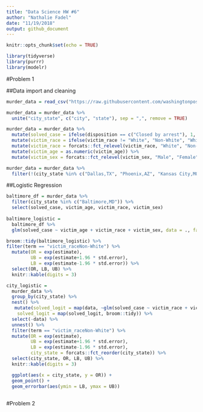 ```yaml
---
title: "Data Science HW #6"
author: "Nathalie Fadel"
date: "11/19/2018"
output: github_document
---
```


```r
knitr::opts_chunk$set(echo = TRUE)

library(tidyverse)
library(purrr)
library(modelr)
```

#Problem 1  

##Data import and cleaning
```r
murder_data = read_csv("https://raw.githubusercontent.com/washingtonpost/data-homicides/master/homicide-data.csv")

murder_data = murder_data %>%
  unite("city_state", c("city", "state"), sep = ",", remove = TRUE)

murder_data = murder_data %>%
  mutate(solved_case = ifelse(disposition == c("Closed by arrest"), 1, 0)) %>%
  mutate(victim_race = ifelse(victim_race != "White", "Non-White", "White")) %>%
  mutate(victim_race = forcats::fct_relevel(victim_race, "White", "Non-White")) %>%
  mutate(victim_age = as.numeric(victim_age)) %>%
  mutate(victim_sex = forcats::fct_relevel(victim_sex, "Male", "Female", "Unknown"))

murder_data = murder_data %>%
  filter(!(city_state %in% c("Dallas,TX", "Phoenix,AZ", "Kansas City,MO", "Tulsa,AL")))  
```

##Logistic Regression
```r
baltimore_df = murder_data %>%
  filter(city_state %in% c("Baltimore,MD")) %>%
  select(solved_case, victim_age, victim_race, victim_sex)
  
baltimore_logistic = 
  baltimore_df %>% 
  glm(solved_case ~ victim_age + victim_race + victim_sex, data = ., family = binomial()) 

broom::tidy(baltimore_logistic) %>%
filter(term == "victim_raceNon-White") %>%
  mutate(OR = exp(estimate), 
         UB = exp(estimate+1.96 * std.error), 
         LB = exp(estimate-1.96 * std.error)) %>%
  select(OR, LB, UB) %>% 
  knitr::kable(digits = 3)

city_logistic =
  murder_data %>%
  group_by(city_state) %>%
  nest() %>%
   mutate(solved_logit = map(data, ~glm(solved_case ~ victim_race + victim_sex + victim_age, data = . , family = binomial)),
    solved_logit = map(solved_logit, broom::tidy)) %>%
  select(-data) %>%
  unnest() %>%
  filter(term == "victim_raceNon-White") %>%
  mutate(OR = exp(estimate), 
         UB = exp(estimate+1.96 * std.error), 
         LB = exp(estimate-1.96 * std.error),
         city_state = forcats::fct_reorder(city_state)) %>%
  select(city_state, OR, LB, UB) %>%
  knitr::kable(digits = 3)

  ggplot(aes(x = city_state, y = OR)) +
  geom_point() +
  geom_errorbar(aes(ymin = LB, ymax = UB))
  
```

#Problem 2  

```r

```
